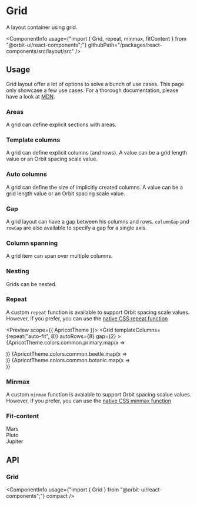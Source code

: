 
<Meta
    title="Components/Grid"
    id="grid"
/>

# Grid

<Tagline>A layout container using grid.</Tagline>

<ComponentInfo
    usage={"import { Grid, repeat, minmax, fitContent } from \"@orbit-ui/react-components\";"}
    githubPath="/packages/react-components/src/layout/src"
/>

## Usage

Grid layout offer a lot of options to solve a bunch of use cases. This page only showcase a few use cases. For a thorough documentation, please have a look at [MDN](https://developer.mozilla.org/en-US/docs/Learn/CSS/CSS_layout/Grids).

### Areas

A grid can define explicit sections with areas.

<Preview>
    <Story name="areas">
        <Grid
            areas={["a  a", "b c"]}
            gap={2}
            height={10}
        >
            <Div gridArea="a" backgroundColor="primary-5" />
            <Div gridArea="b" backgroundColor="beetle-5" />
            <Div gridArea="c" backgroundColor="botanic-5" />
        </Grid>
    </Story>
</Preview>

### Template columns

A grid can define explicit columns (and rows). A value can be a grid length value or an Orbit spacing scale value.

<Preview>
    <Story name="template columns">
        <Grid
            templateColumns={[9, 7, "1fr"]}
            gap={2}
            height={7}
        >
            <Div backgroundColor="primary-5" />
            <Div backgroundColor="beetle-5" />
            <Div backgroundColor="botanic-5" />
        </Grid>
    </Story>
</Preview>

### Auto columns

A grid can define the size of implicitly created columns. A value can be a grid length value or an Orbit spacing scale value.

<Preview>
    <Story name="auto columns">
        <Grid
            autoColumns="1fr"
            gap={2}
            height={10}
        >
            <Div gridColumn={2} backgroundColor="primary-5" />
            <Div backgroundColor="beetle-5" />
            <Div backgroundColor="botanic-5" />
        </Grid>
    </Story>
</Preview>

### Gap

A grid layout can have a gap between his columns and rows. `columnGap` and `rowGap` are also available to specify a gap for a single axis.

<Preview>
    <Story name="gap">
        <Grid
            templateColumns="1fr 1fr"
            gap={2}
            height={10}
        >
            <Div backgroundColor="primary-5" />
            <Div backgroundColor="beetle-5" />
            <Div backgroundColor="botanic-5" />
            <Div backgroundColor="cloud-5" />
        </Grid>
    </Story>
</Preview>

### Column spanning

A grid item can span over multiple columns.

<Preview>
    <Story name="column span">
        <Grid
            templateColumns="1fr 1fr 1fr"
            gap={2}
            height={10}
        >
            <Div backgroundColor="primary-5" />
            <Div backgroundColor="beetle-5" />
            <Div backgroundColor="botanic-5" />
            <Div gridColumnSpan={3} gridRow={2} backgroundColor="cloud-5" />
        </Grid>
    </Story>
</Preview>

### Nesting

Grids can be nested.

<Preview>
    <Story name="nesting">
        <Grid
            templateRows={[7, 7]}
            gap={2}
        >
            <Grid templateColumns={[9, "auto"]}>
                <Div backgroundColor="primary-5" />
                <Div backgroundColor="beetle-5" />
            </Grid>
            <Grid templateColumns={["auto", 14]}>
                <Div backgroundColor="botanic-5" />
                <Div backgroundColor="cloud-5" />
            </Grid>
        </Grid>
    </Story>
</Preview>

### Repeat

A custom `repeat` function is available to support Orbit spacing scale values. However, if you prefer, you can use the [native CSS repeat function](https://developer.mozilla.org/en-US/docs/Web/CSS/repeat())

<Preview scope={{ ApricotTheme }}>
    <Story name="repeat function">
        <Grid
            templateColumns={repeat("auto-fit", 8)}
            autoRows={8}
            gap={2}
        >
            {ApricotTheme.colors.common.primary.map(x => <Div backgroundColor={x} key={x} />)}
            {ApricotTheme.colors.common.beetle.map(x => <Div backgroundColor={x} key={x} />)}
            {ApricotTheme.colors.common.botanic.map(x => <Div backgroundColor={x} key={x} />)}
        </Grid>
    </Story>
</Preview>

### Minmax

A custom `minmax` function is avaiable to support Orbit spacing scalue values. However, if you prefer, you can use the [native CSS minmax function](https://developer.mozilla.org/en-US/docs/Web/CSS/minmax())

<Preview>
    <Story name="minmax function">
        <Grid
            templateColumns={[minmax(9, "1fr"), 10, minmax(9, "1fr")]}
            gap={2}
            height={7}
        >
            <Div backgroundColor="primary-5" />
            <Div backgroundColor="beetle-5" />
            <Div backgroundColor="botanic-5" />
        </Grid>
    </Story>
</Preview>

### Fit-content

<Preview>
    <Story name="fit-content function">
        <Grid
            templateColumns={[fitContent(9), fitContent(9), "1fr"]}
            gap={2}
            height={7}
            color="white"
        >
            <Div backgroundColor="primary-5" paddingX={2}>Mars</Div>
            <Div backgroundColor="beetle-5" paddingX={2}>Pluto</Div>
            <Div backgroundColor="botanic-5" paddingX={2}>Jupiter</Div>
        </Grid>
    </Story>
</Preview>

## API

### Grid

<ComponentInfo
    usage={"import { Grid } from \"@orbit-ui/react-components\";"}
    compact
/>

<ArgsTable of={InnerGrid} sort="alpha" />
